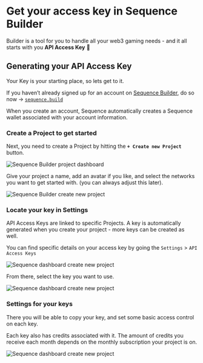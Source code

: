 ---
---

# Get your access key in Sequence Builder

Builder is a tool for you to handle all your web3 gaming needs - and it all starts with you **API Access Key** 🔑

## Generating your API Access Key

Your Key is your starting place, so lets get to it. 

If you haven’t already signed up for an account on [Sequence Builder](https://sequence.build), do so now → [`sequence.build`](https://sequence.build)

When you create an account, Sequence automatically creates a Sequence wallet associated with your account information.

### Create a Project to get started

Next, you need to create a Project by hitting the **`+ Create new Project`** button.

![Sequence Builder project dashboard](/img/builder/builder_project_dashboard_create_project.png)

Give your project a name, add an avatar if you like, and select the networks you want to get started with. (you can always adjust this later).

![Sequence Builder create new project](/img/builder/builder_create_new_project.png)

### Locate your key in Settings

API Access Keys are linked to specific Projects. A key is automatically generated when you create your project - more keys can be created as well.

You can find specific details on your access key by going the `Settings` > `API Access Keys`

![Sequence dashboard create new project](/img/builder/builder_settings_api_key_dashboard.png)

From there, select the key you want to use.

![Sequence dashboard create new project](/img/builder/builder_settings_select_api_key.png)

### Settings for your keys

There you will be able to copy your key, and set some basic access control on each key.

Each key also has credits associated with it. The amount of credits you receive each month depends on the monthly subscription your project is on.

![Sequence dashboard create new project](/img/builder/builder_settings_api_key_details.png)


